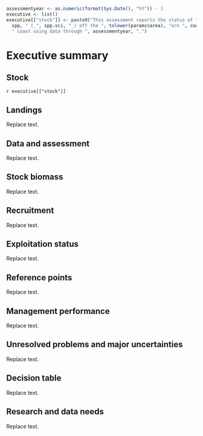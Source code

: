 ```r
assessmentyear <- as.numeric(format(Sys.Date(), "%Y")) - 1
executive <- list()
executive[["stock"]] <- paste0("This assessment reports the status of ",
  spp, " (_", spp.sci, "_) off the ", tolower(params$area), "ern ", coast,
  " coast using data through ", assessmentyear, ".")
```
# Executive summary{-}
## Stock{-}
`r executive[["stock"]]`

## Landings{-}
Replace text.

## Data and assessment{-}
Replace text.

## Stock biomass{-}
Replace text.

## Recruitment{-}
Replace text.

## Exploitation status{-}
Replace text.

## Reference points{-}
Replace text.

## Management performance{-}
Replace text.

## Unresolved problems and major uncertainties{-}
Replace text.

## Decision table{-}
Replace text.

## Research and data needs{-}
Replace text.
